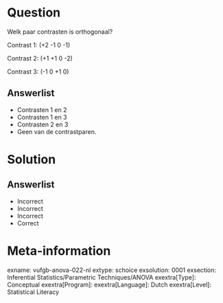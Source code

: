 Question
========

Welk paar contrasten is orthogonaal?

Contrast 1: (+2   -1   0  -1)

Contrast 2: (+1  +1   0  -2)

Contrast 3: (-1    0  +1   0)
  
Answerlist
----------
* Contrasten 1 en 2
* Contrasten 1 en 3 
* Contrasten 2 en 3
* Geen van de contrastparen.

Solution
========

Answerlist
----------
* Incorrect
* Incorrect
* Incorrect
* Correct

Meta-information
================
exname: vufgb-anova-022-nl
extype: schoice
exsolution: 0001
exsection: Inferential Statistics/Parametric Techniques/ANOVA
exextra[Type]: Conceptual
exextra[Program]: 
exextra[Language]: Dutch
exextra[Level]: Statistical Literacy